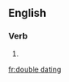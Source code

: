 ==English==

===Verb===
{{head|en|present participle}}

# {{present participle of|double date|lang=en|nocat=1}}

[[fr:double dating]]